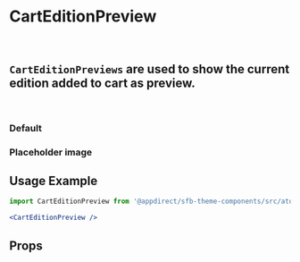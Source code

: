 

<Meta title="Atoms/Cart Edition Preview" component={CartEditionPreview} />

# CartEditionPreview
<br />

## `CartEditionPreviews` are used to show the current edition added to cart as preview.
<br />

### Default
<Canvas>
    <Story name="Default">
        <CartEditionPreview {...editionProps} i18n={cartMock.i18n} />
    </Story>
</Canvas>

### Placeholder image
<Canvas>
    <Story name="Placeholder image">
        <CartEditionPreview {...editionPropsWithoutIconUrl} i18n={cartMock.i18n} />
    </Story>
</Canvas>


## Usage Example

```jsx
import CartEditionPreview from '@appdirect/sfb-theme-components/src/atoms/cart-edition-preview/CartEditionPreview';

<CartEditionPreview />
```
## Props

<ArgsTable of={CartEditionPreview} />
